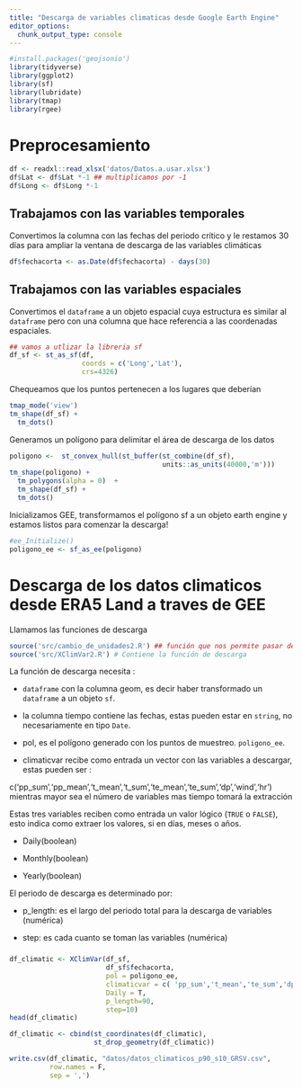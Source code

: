 ```yaml
---
title: "Descarga de variables climaticas desde Google Earth Engine"
editor_options: 
  chunk_output_type: console
---
```


```r
#install.packages('geojsonio')
library(tidyverse)
library(ggplot2)
library(sf)
library(lubridate)
library(tmap)
library(rgee)
```

# Preprocesamiento

```r
df <- readxl::read_xlsx('datos/Datos.a.usar.xlsx')
df$Lat <- df$Lat *-1 ## multiplicamos por -1
df$Long <- df$Long *-1
```

## Trabajamos con las variables temporales

Convertimos la columna con las fechas del periodo crítico y le restamos 30 días para ampliar la ventana de descarga de las variables climáticas

```r
df$fechacorta <- as.Date(df$fechacorta) - days(30)
```

## Trabajamos con las variables espaciales

Convertimos el `dataframe` a un objeto espacial cuya estructura es similar al `dataframe` pero con una columna que hace referencia a las coordenadas espaciales.

```r
## vamos a utlizar la libreria sf
df_sf <- st_as_sf(df,
                  coords = c('Long','Lat'),
                  crs=4326)

```

Chequeamos que los puntos pertenecen a los lugares que deberían

```r
tmap_mode('view')
tm_shape(df_sf) +
  tm_dots()
```

Generamos un polígono para delimitar el área de descarga de los datos

```r
poligono <-  st_convex_hull(st_buffer(st_combine(df_sf),
                                      units::as_units(40000,'m')))
tm_shape(poligono) +
  tm_polygons(alpha = 0)  +
  tm_shape(df_sf) +
  tm_dots()
```

Inicializamos GEE, transformamos el polígono sf a un objeto earth engine y estamos listos para comenzar la descarga!

```r
#ee_Initialize()
poligono_ee <- sf_as_ee(poligono)
```

# Descarga de los datos climaticos desde ERA5 Land a traves de GEE 

Llamamos las funciones de descarga

```r
source('src/cambio_de_unidades2.R') ## función que nos permite pasar de kelvins a Celsius
source('src/XClimVar2.R') # Contiene la función de descarga 
```

La función de descarga necesita :

-   `dataframe` con la columna geom, es decir haber transformado un `dataframe` a un objeto `sf`.

-   la columna tiempo contiene las fechas, estas pueden estar en `string`, no necesariamente en tipo `Date`.

-   pol, es el polígono generado con los puntos de muestreo. `poligono_ee`.

-   climaticvar recibe como entrada un vector con las variables a descargar, estas pueden ser :

c('pp_sum','pp_mean','t_mean','t_sum','te_mean','te_sum','dp','wind','hr') mientras mayor sea el número de variables mas tiempo tomará la extracción

Estas tres variables reciben como entrada un valor lógico (`TRUE` o `FALSE`), esto indica como extraer los valores, si en días, meses o años.

-   Daily(boolean)

-   Monthly(boolean)

-   Yearly(boolean)

El periodo de descarga es determinado por:

-   p_length: es el largo del periodo total para la descarga de variables (numérica)

-   step: es cada cuanto se toman las variables (numérica)

### 

```r
df_climatic <- XClimVar(df_sf,
                        df_sf$fechacorta,
                        pol = poligono_ee,
                        climaticvar = c( 'pp_sum','t_mean','te_sum','dp','wind','hr'),
                        Daily = T,
                        p_length=90,
                        step=10)
head(df_climatic)

df_climatic <- cbind(st_coordinates(df_climatic),
                     st_drop_geometry(df_climatic))

write.csv(df_climatic, "datos/datos_climaticos_p90_s10_GRSV.csv",
          row.names = F,
          sep = ',')
```
